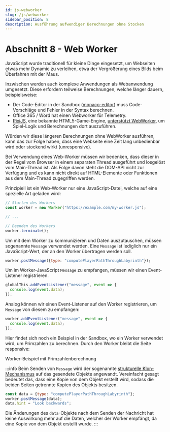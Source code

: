 ```yaml
---
id: js-webworker
slug: /js/webworker
sidebar_position: 8
description: Ausführung aufwendiger Berechnungen ohne Stocken
---
```



# Abschnitt 8 - Web Worker

JavaScript wurde traditionell für kleine Dinge eingesetzt, um Webseiten etwas
mehr Dynamic zu verleihen, etwa der Vergrößerung eines Bilds beim Überfahren
mit der Maus.

Inzwischen werden auch komplexe Anwendungen als Webanwendung umgesetzt. Diese
erfordern teilweise Berechnungen, welche länger dauern, beispielsweise:

- Der Code-Editor in der Sandbox ([monaco-editor](https://microsoft.github.io/monaco-editor/))
  muss Code-Vorschläge und Fehler in der Syntax berechnen.
- Office 365 / Word hat einen Webworker für Telemetry.
- [PixiJS](https://pixijs.com/), eine bekannte HTML5-Game-Engine, 
  [unterstützt WebWorker](https://pixijs.download/dev/docs/environment.html#WebWorkerAdapter),
  um Spiel-Logik und Berechnungen dort auszuführen.  

Würden wir diese längeren Berechnungen ohne WebWorker ausführen, kann das
zur Folge haben, dass eine Webseite eine Zeit lang unbedienbar wird oder stockend
wirkt (unresponsive).

Bei Verwendung eines Web-Worker müssen wir bedenken, dass dieser in der Regel
vom Browser in einem separaten Thread ausgeführt und losgelöst vom Main-Thread
ist. Als Folge davon steht die DOM-API nicht zur Verfügung und es kann nicht
direkt auf HTML-Elemente oder Funktionen aus dem Main-Thread zugegriffen werden.

Prinzipiell ist ein Web-Worker nur eine JavaScript-Datei, welche auf eine
spezielle Art geladen wird:

```js
// Starten des Workers
const worker = new Worker("https://example.com/my-worker.js");

// ...

// Beenden des Workers
worker.terminate();
```

Um mit dem Worker zu kommunizieren und Daten auszutauschen, müssen sogenannte
`Message` verwendet werden. Eine `Message` ist lediglich nur ein JavaScript-Wert,
der an den Worker übertragen werden soll.

```js
worker.postMessage({type: "computePlayerPathThroughLabyrinth"});
```

Um im Worker-JavaScript `Message` zu empfangen, müssen wir einen Event-Listener
registrieren.

```js
globalThis.addEventListener("message", event => {
  console.log(event.data);
});
```

Analog können wir einen Event-Listener auf den Worker registrieren, um `Message`
von diesem zu empfangen:

```js
worker.addEventListener("message", event => {
  console.log(event.data);
});
```

Hier findet sich noch ein Beispiel in der Sandbox, wo ein Worker verwendet
wird, um Primzahlen zu berechnen. Durch den Worker bleibt die Seite responsive:

<p>
  <Link to="/sandbox?snippet=worker" target="_blank" rel="noopener noreferrer">Worker-Beispiel mit Primzahlenberechnung</Link>
</p>

:::info
Beim Senden von `Message` wird der sogenannte
[strukturelle Klon-Mechanismus](https://developer.mozilla.org/en-US/docs/Web/API/Web_Workers_API/Structured_clone_algorithm)
auf das gesendete Objekte angewandt. Vereinfacht gesagt bedeutet das, dass
eine Kopie von dem Objekt erstellt wird, sodass die beiden Seiten getrennte
Kopien des Objekts besitzen.

```js
const data = {type: "computePlayerPathThroughLabyrinth"};
worker.postMessage(data);
data.hint = "Look backwards";
```

Die Änderungen des `data`-Objekte nach dem Senden der Nachricht hat keine
Auswirkung mehr auf die Daten, welcher der Worker empfängt, da eine Kopie von
dem Objekt erstellt wurde.
:::
